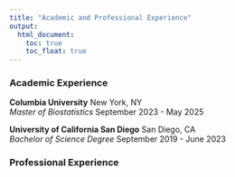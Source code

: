 ```yaml
---
title: "Academic and Professional Experience"
output: 
  html_document:
    toc: true
    toc_float: true
---
```




### Academic Experience

**Columbia University** New York, NY  
*Master of Biostatistics* September 2023 - May 2025  

**University of California San Diego** San Diego, CA  
*Bachelor of Science Degree* September 2019 - June 2023

### Professional Experience





